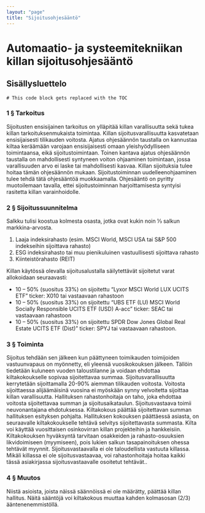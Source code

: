 ```yaml
---
layout: "page"
title: "Sijoitus­ohjesääntö"
---
```


# Automaatio- ja systeemitekniikan killan sijoitusohjesääntö

## Sisällysluettelo
```toc
# This code block gets replaced with the TOC
```

### 1 § Tarkoitus

Sijoitusten ensisijainen tarkoitus on ylläpitää killan varallisuutta sekä tukea killan tarkoituksenmukaista toimintaa. Killan sijoitusvarallisuutta kasvatetaan ensisijaisesti tilikauden voitosta. 
Ajatus ohjesäännön taustalla on kannustaa kiltaa keräämään varojaan ensisijaisesti omaan yleishyödylliseen toimintaansa, eikä sijoitustoimintaan. Toinen kantava ajatus ohjesäännön taustalla on mahdollisesti syntyneen voiton ohjaaminen toimintaan, jossa varallisuuden arvo ei laske tai mahdollisesti kasvaa. 
Killan sijoituksia tulee hoitaa tämän ohjesäännön mukaan. Sijoitustoiminnan uudelleenohjaaminen tulee tehdä tätä ohjesääntöä muokkaamalla. Ohjesääntö on pyritty muotoilemaan tavalla, ettei sijoitustoiminnan harjoittamisesta syntyisi rasitetta killan varainhoidolle. 

### 2 § Sijoitussuunnitelma

Salkku tulisi koostua kolmesta osasta, jotka ovat kukin noin ⅓ salkun markkina-arvosta. 
1. Laaja indeksirahasto (esim. MSCI World, MSCI USA tai S&P 500 indekseihin sijoittava rahasto) 
2. ESG indeksirahasto tai muu pienikuluinen vastuullisesti sijoittava rahasto
3. Kiinteistörahasto (REIT) 

Killan käytössä olevalla sijoitusalustalla säilytettävät sijoitetut varat allokoidaan seuraavasti: 
- 10 – 50% (suositus 33%) on sijoitettu “Lyxor MSCI World LUX UCITS ETF” ticker: X010 tai vastaavaan rahastoon 
- 10 – 50% (suositus 33%) on sijoitettu “UBS ETF (LU) MSCI World Socially Responsible UCITS ETF (USD) A-acc” ticker: SEAC tai vastaavaan rahastoon
- 10 – 50% (suositus 33%) on sijoitettu SPDR Dow Jones Global Real Estate UCITS ETF (Dist)” ticker: SPYJ tai vastaavaan rahastoon.

### 3 § Toiminta

Sijoitus tehdään sen jälkeen kun päättyneen toimikauden toimijoiden vastuunvapaus on myönnetty, eli yleensä vuosikokouksen jälkeen. Tällöin tiedetään kuluneen vuoden taloustilanne ja voidaan ehdottaa kiltakokoukselle sopivaa sijoitettavaa summaa. 
Sijoitusvarallisuutta kerrytetään sijoittamalla 20-90% aiemman tilikauden voitosta. Voitosta sijoittaessa alijäämäisinä vuosina ei myöskään synny velvoitetta sijoittaa killan varallisuutta. 
Hallituksen rahastonhoitaja on taho, joka ehdottaa voitosta sijoitettavaa summan ja sijoitusaikataulun. Sijoitusvastaava toimii neuvonantajana ehdotuksessa. Kiltakokous päättää sijoitettavan summan hallituksen esityksen pohjalta. Hallituksen kokouksen päättäessä asiasta, on seuraavalle kiltakokoukselle tehtävä selvitys sijoitettavasta summasta. 
Kilta voi käyttää vuosittaisen osinkovirran killan projekteihin ja hankkeisiin. Kiltakokouksen hyväksyntä tarvitaan osakkeiden ja rahasto-osuuksien likvidoimiseen (myymiseen), pois lukien salkun tasapainoituksen ohessa tehtävät myynnit. 
Sijoitusvastaavalla ei ole taloudellista vastuuta killassa. Mikäli killassa ei ole sijoitusvastaavaa, voi rahastonhoitaja hoitaa kaikki tässä asiakirjassa sijoitusvastaavalle osoitetut tehtävät.. 

### 4 § Muutos

Niistä asioista, joista näissä säännöissä ei ole määrätty, päättää killan hallitus. Näitä sääntöjä voi kiltakokous muuttaa kahden kolmasosan (2/3) ääntenenemmistöllä.